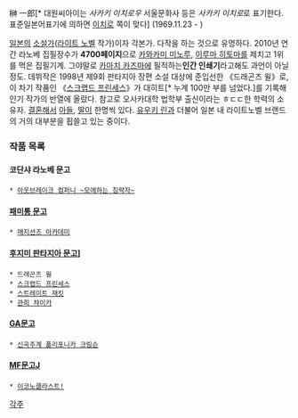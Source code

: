榊 一郎[* 대원씨아이는 ''사카키 이치로우'' 서울문화사 등은 ''사카키 이치로''로 표기한다. 표준일본어표기에 의하면 [[이치로]] 쪽이 맞다]
(1969.11.23 - )

[[일본]]의 [[소설가]]([[라이트 노벨]] 작가)이자 각본가. 다작을 하는 것으로 유명하다. 2010년 연간 라노베 집필장수가 '''4700페이지'''으로 [[카와카미 미노루]], [[이루마 히토마]]를 제치고 1위를 먹은 집필기계. 그야말로 [[카마치 카즈마]]에 필적하는'''인간 인쇄기'''라고해도 과언이 아닐정도. 데뷔작은 1998년 제9회 판타지아 장편 소설 대상에 준입선한 《드래곤즈 윌》로, 이 차기 작품인 《[[스크랩드 프린세스]]》가 대히트[* 누계 100만 부를 넘었다.]를 기록해 인기 작가의 반열에 올랐다. 참고로 오사카대학 법학부 출신이라는 ㅎㄷㄷ한 학력의 소유자. [[결혼]]해서 [[아들]], [[딸]]이 한명씩 있다.
[[유우키 린]]과 더불어 일본 내 라이트노벨 브랜드의 거의 대부분을 휩쓸고 있는 중이다. 

=== 작품 목록 ===
==== 코단샤 라노베 문고 ====
 * [[아웃브레이크 컴퍼니 ~모에하는 침략자~]]
==== [[패미통 문고]] ====
 * [[매지션즈 아카데미]]
==== [[후지미 판타지아 문고]]] ====
 * 드래곤즈 윌
 * [[스크랩드 프린세스]]
 * [[스트레이트 재킷]]
 * [[관희 챠이카]]
==== [[GA문고]] ====
 * [[신곡주계 폴리포니카 크림슨]]
==== [[MF문고J]] ====
 * [[이코노클라스트!]]
[[각주]]
